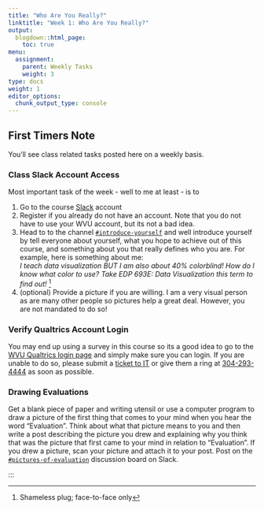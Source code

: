 ```yaml
---
title: "Who Are You Really?"
linktitle: "Week 1: Who Are You Really?"
output:
  blogdown::html_page:
    toc: true
menu:
  assignment:
    parent: Weekly Tasks
    weight: 3
type: docs
weight: 1
editor_options: 
  chunk_output_type: console
---
```


## First Timers Note
You'll see class related tasks posted here on a weekly basis. 

### Class Slack Account Access
Most important task of the week - well to me at least - is to

  1. Go to the course [Slack](2021edp617.slack.com){target="_blank"} account 
  2. Register if you already do not have an account. Note that you do not have to use your WVU account, but its not a bad idea.
  3. Head to to the channel [`#introduce-yourself`](https://2021edp617.slack.com/archives/C01K4D3HJBU){target="_blank"} and well introduce yourself by tell everyone about yourself, what you hope to achieve out of this course, and something about you that really defines who you are. For example, here is something about me:
<br>
*I teach data visualization BUT I am also about 40% colorblind! How do I know what color to use? Take EDP 693E: Data Visualization this term to find out!* ^[Shameless plug; face-to-face only]
  4. (optional) Provide a picture if you are willing. I am a very visual person as are many other people so pictures help a great deal. However, you are not mandated to do so!
<br>

### Verify Qualtrics Account Login
You may end up using a survey in this course so its a good idea to go to the [WVU Qualtrics login page](https://wvu.qualtrics.com){target="_blank"} and simply make sure you can login. If you are unable to do so, please submit a [ticket to IT](https://wvu.teamdynamix.com/TDClient/1976/Portal/Requests/ServiceDet?ID=9102){target="_blank"} or give them a ring at <a href="tel:3042934444">304-293-4444</a> as soon as possible.
<br>

### Drawing Evaluations
Get a blank piece of paper and writing utensil or use a computer program to draw a picture of the first thing that comes to your mind when you hear the word “Evaluation”. Think about what that picture means to you and then write a post describing the picture you drew and explaining why you think that was the picture that first came to your mind in relation to “Evaluation”. If you drew a picture, scan your picture and attach it to your post. Post on the [`#pictures-of-evaluation`](https://2021edp617.slack.com/archives/C01KL7W6H6V){target="_blank"} discussion board on Slack.

:::